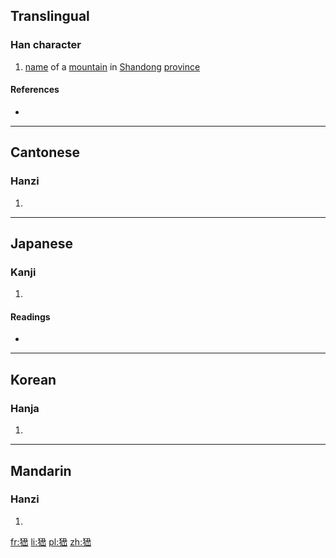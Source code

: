 ==Translingual==

===Han character===
{{Han char|rn=46|rad=山|as=07|sn=10|four=4727<sub>1</sub>|canj=大竹弓土山 (KHNGU)|ids=⿰[[犭]]⿱[[丑]][[山]]}}

# [[name]] of a [[mountain]] in [[Shandong]] [[province]]

====References====
* {{Han ref|kx=0311.330|dkj=08096|dj=0612.020|hdz=21350.090|uh=5CF1|ud=23793|bh=D16F|bd=53615}}

----

==Cantonese==

===Hanzi===
{{yue-hanzi|jyut=|y=naau4}}

# {{defn|lang=yue|sort=山07}}

----

==Japanese==

===Kanji===
{{ja-kanji|grade=|rs=山07}}

# {{defn|lang=ja|sort=山07}}

====Readings====
* {{ja-readings|on=[[どう]] (dō), [[のう]] (nō)|kun=}}

----

==Korean==

===Hanja===
{{ko-hanja|hangeul=노|rv=no|mr=no}}

# {{defn|lang=ko|sort=山07}}

----

==Mandarin==

===Hanzi===
{{cmn-hanzi|pin=[[náo]] ([[nao2]])|wg=nao<sup>2</sup>}}

# {{defn|lang=cmn|sort=山07}}

[[fr:峱]]
[[li:峱]]
[[pl:峱]]
[[zh:峱]]